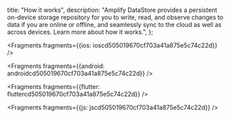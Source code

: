   title: "How it works",
  description: "Amplify DataStore provides a persistent on-device storage repository for you to write, read, and observe changes to data if you are online or offline, and seamlessly sync to the cloud as well as across devices. Learn more about how it works.",
};






<Fragments fragments={{ios: ioscd505019670cf703a41a875e5c74c22d}} />



<Fragments fragments={{android: androidcd505019670cf703a41a875e5c74c22d}} />



<Fragments fragments={{flutter: fluttercd505019670cf703a41a875e5c74c22d}} />



<Fragments fragments={{js: jscd505019670cf703a41a875e5c74c22d}} />